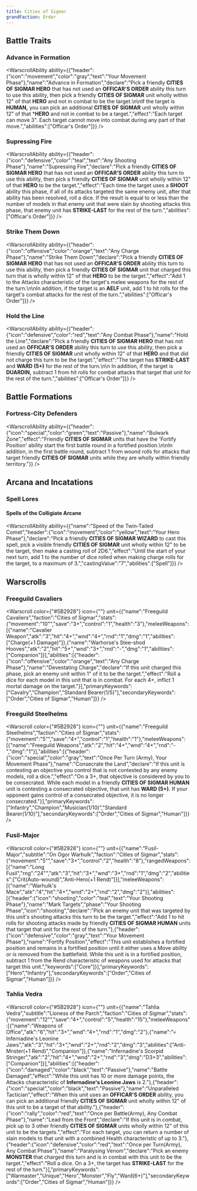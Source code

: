 ```yaml
---
title: Cities of Sigmar
grandFaction: Order
---
```



## Battle Traits

### Advance in Formation

<WarscrollAbility ability={{"header":{"icon":"movement","color":"gray","text":"Your Movement Phase"},"name":"Advance in Formation","declare":"Pick a friendly **CITIES OF SIGMAR HERO** that has not used an **OFFICAR'S ORDER** ability this turn to use this ability, then pick a friendly **CITIES OF SIGMAR** unit wholly within 12\" of that **HERO** and not in combat to be the target.\n\nIf the target is **HUMAN,** you can pick an additional **CITIES OF SIGMAR** unit wholly within 12\" of that ***HERO** and not in combat to be a target.","effect":"Each target can move 3\". Each target cannot move into combat during any part of that move.","abilities":["Officar's Order"]}} />

### Supressing Fire

<WarscrollAbility ability={{"header":{"icon":"defensive","color":"teal","text":"Any Shooting Phase"},"name":"Supressing Fire","declare":"Pick a friendly **CITIES OF SIGMAR HERO** that has not used an **OFFICAR'S ORDER** ability this turn to use this ability, then pick a friendly **CITIES OF SIGMAR** unit wholly within 12\" of that **HERO** to be the target.","effect":"Each time the target uses a **SHOOT** ability this phase, if all of its attacks targeted the same enemy unit, after that ability has been resolved, roll a dice. If the result is equal to or less than the number of models in that enemy unit that were slain by shooting attacks this phase, that enemy unit has **STRIKE-LAST** for the rest of the turn.","abilities":["Officar's Order"]}} />

### Strike Them Down

<WarscrollAbility ability={{"header":{"icon":"offensive","color":"orange","text":"Any Charge Phase"},"name":"Strike Them Down","declare":"Pick a friendly **CITIES OF SIGMAR HERO** that has not used an **OFFICAR'S ORDER** ability this turn to use this ability, then pick a friendly **CITIES OF SIGMAR** unit that charged this turn that is wholly within 12\" of that **HERO** to be the target.","effect":"Add 1 to the Attacks characteristic of the target's melee weapons for the rest of the turn.\n\nIn addition, if the target is an **AELF** unit, add 1 to hit rolls for the target's combat attacks for the rest of the turn.","abilities":["Officar's Order"]}} />

### Hold the Line

<WarscrollAbility ability={{"header":{"icon":"defensive","color":"red","text":"Any Combat Phase"},"name":"Hold the Line","declare":"Pick a friendly **CITIES OF SIGMAR HERO** that has not used an **OFFICAR'S ORDER** ability this turn to use this ability, then pick a friendly **CITIES OF SIGMAR** unit wholly within 12\" of that **HERO** and that did not charge this turn to be the target.","effect":"The target has **STRIKE-LAST** and **WARD (5+)** for the rest of the turn.\n\n In addition, if the target is **DUARDIN,** subtract 1 from hit rolls for combat attacks that target that unit for the rest of the turn.","abilities":["Officar's Order"]}} />



## Battle Formations

### Fortress-City Defenders

<WarscrollAbility ability={{"header":{"icon":"special","color":"green","text":"Passive"},"name":"Bulwark Zone","effect":"Friendly **CITIES OF SIGMAR** units that have the 'Fortify Position' ability start the first battle round in a fortified position.\n\nIn addition, in the first battle round, subtract 1 from wound rolls for attacks that target friendly **CITIES OF SIGMAR** units while they are wholly within friendly territory."}} />



## Arcana and Incatations

### Spell Lores
#### Spells of the Colligiate Arcane

<WarscrollAbility ability={{"name":"Speed of the Twin-Tailed Comet","header":{"icon":"movement","color":"yellow","text":"Your Hero Phase"},"declare":"Pick a friendly **CITIES OF SIGMAR WIZARD** to cast this spell, pick a visible friendly **CITIES OF SIGMAR** unit wholly within 12\" to be the target, then make a casting roll of 2D6.","effect":"Until the start of your next turn, add 1 to the number of dice rolled when making charge rolls for the target, to a maximum of 3.","castingValue":"7","abilities":["Spell"]}} />





## Warscrolls

### Freeguild Cavaliers

<Warscroll color={"#5B2928"} icon={""} unit={{"name":"Freeguild Cavaliers","faction":"Cities of Sigmar","stats":{"movement":"10\"","save":"3+","control":"1","health":"3"},"meleeWeapons":[{"name":"Cavalier Weapon","atk":"3","hit":"4+","wnd":"4+","rnd":"1","dmg":"1","abilities":["Charge(+1 Damage)"]},{"name":"Warhorse's Stee-shod Hooves","atk":"2","hit":"5+","wnd":"3+","rnd":"-","dmg":"1","abilities":["Companion"]}],"abilities":[{"header":{"icon":"offensive","color":"orange","text":"Any Charge Phase"},"name":"Devestating Charge","declare":"If this unit charged this phase, pick an enemy unit within 1\" of it to be the target.","effect":"Roll a dice for each model in this unit that is in combat. For each 4+, inflict 1 mortal damage on the target."}],"primaryKeywords":["Cavalry","Champion","Standard Bearer(1/5)"],"secondaryKeywords":["Order","Cities of Sigmar","Human"]}} />

### Freeguild Steelhelms

<Warscroll color={"#5B2928"} icon={""} unit={{"name":"Freeguild Steelhelms","faction":"Cities of Sigmar","stats":{"movement":"5\"","save":"4+","control":"1","health":"1"},"meleeWeapons":[{"name":"Freeguild Weapons","atk":"2","hit":"4+","wnd":"4+","rnd":"-","dmg":"1"}],"abilities":[{"header":{"icon":"special","color":"gray","text":"Once Per Turn (Army), Your Movement Phase"},"name":"Consecrate the Land","declare":"If this unit is contesting an objective you control that is not contested by any enemy models, roll a dice.","effect":"On a 3+, that objective is considered by you to be consecrated. While each model in a friendly **CITIES OF SIGMAR HUMAN** unit is contesting a consecrated objective, that unit has **WARD (5+).** If your opponent gains control of a consecrated objective, it is no longer consecrated."}],"primaryKeywords":["Infantry","Champion","Musician(1/10)","Standard Bearer(1/10)"],"secondaryKeywords":["Order","Cities of Sigmar","Human"]}} />

### Fusil-Major

<Warscroll color={"#5B2928"} icon={""} unit={{"name":"Fusil-Major","subtitle":"On Ogor Warhulk","faction":"Cities of Sigmar","stats":{"movement":"5\"","save":"3+","control":"2","health":"8"},"rangedWeapons":[{"name":"Long Fusil","rng":"24\"","atk":"3","hit":"3+","wnd":"3+","rnd":"1","dmg":"2","abilities":["Crit(Auto-wound)","Anti-Hero(+1 Rend)"]}],"meleeWeapons":[{"name":"Warhulk's Mace","atk":"4","hit":"4+","wnd":"2+","rnd":"2","dmg":"2"}],"abilities":[{"header":{"icon":"shooting","color":"teal","text":"Your Shooting Phase"},"name":"Mark Targets","phase":"Your Shooting Phase","icon":"shooting","declare":"Pick an enemy unit that was targeted by this unit's shooting attacks this turn to be the target.","effect":"Add 1 to hit rolls for shooting attacks made by friendly **CITIES OF SIGMAR HUMAN** units that target that unit for the rest of the turn."},{"header":{"icon":"defensive","color":"gray","text":"Your Movement Phase"},"name":"Fortify Position","effect":"This unit establishes a fortified position and remains in a fortified position until it either uses a Move ability or is removed from the battlefield. While this unit is in a fortified position, subtract 1 from the Rend characteristic of weapons used for attacks that target this unit.","keywords":["Core"]}],"primaryKeywords":["Hero","Infantry"],"secondaryKeywords":["Order","Cities of Sigmar","Human"]}} />

### Tahlia Vedra

<Warscroll color={"#5B2928"} icon={""} unit={{"name":"Tahlia Vedra","subtitle":"Lioness of the Parch","faction":"Cities of Sigmar","stats":{"movement":"12\"","save":"4+","control":"5","health":"15"},"meleeWeapons":[{"name":"Weapons of Office","atk":"6","hit":"3+","wnd":"4+","rnd":"1","dmg":"2"},{"name":"💀 Infernadine's Leonine Jaws","atk":"3","hit":"3+","wnd":"2+","rnd":"2","dmg":"3","abilities":["Anti-Mnster(+1 Rend)","Companion"]},{"name":"Infernadine's Scorpid Stringer","atk":"2","hit":"4+","wnd":"2+","rnd":"3","dmg":"D3+3","abilities":["Companion"]}],"abilities":[{"header":{"icon":"damaged","color":"black","text":"Passive"},"name":"Battle Damaged","effect":"While this unit has 10 or more damage points, the Attacks characteristic of **Infernadine's Leonine Jaws** is 2."},{"header":{"icon":"special","color":"black","text":"Passive"},"name":"Unparalleled Tactician","effect":"When this unit uses an **OFFICAR'S ORDER** ability, you can pick an additional friendly **CITIES OF SIGMAR** unit wholly within 12\" of this unit to be a target of that ability."},{"header":{"icon":"rally","color":"red","text":"Once per Battle(Army), Any Combat Phase"},"name":"Lead from the Front","declare":"If this unit is in combat, pick up to 3 other friendly **CITIES OF SIGMAR** units wholly within 12\" of this unit to be the targets.","effect":"For each target, you can return a number of slain models to that unit with a combined Health characteristic of up to 3."},{"header":{"icon":"defensive","color":"red","text":"Once per Turn(Army), Any Combat Phase"},"name":"Paralysing Venom","declare":"Pick an enemy **MONSTER** that charged this turn and is in combat with this unit to be the target.","effect":"Roll a dice. On a 3+, the target has **STRIKE-LAST** for the rest of the turn."}],"primaryKeywords":["Warmaster","Unique","Hero","Monster","Fly","Ward(6+)"],"secondaryKeywords":["Order","Cities of Sigmar","Human"]}} />

